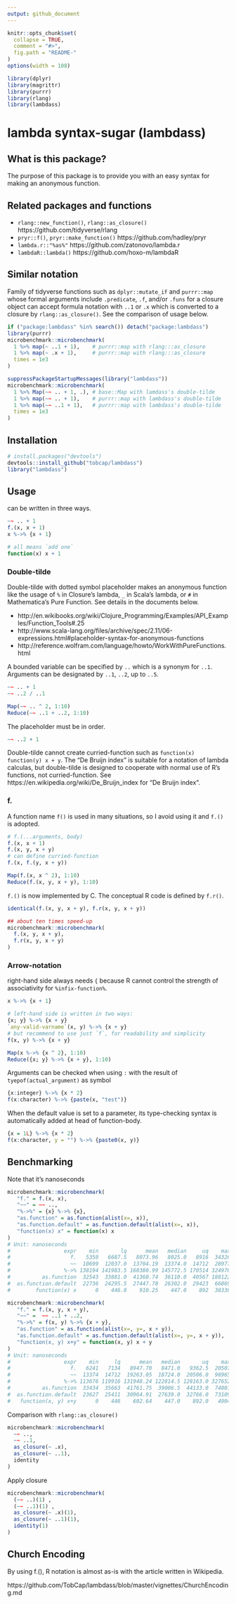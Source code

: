```yaml
---
output: github_document
---
```


```r
knitr::opts_chunk$set(
  collapse = TRUE,
  comment = "#>",
  fig.path = "README-"
)
options(width = 108)
```

```r
library(dplyr)
library(magrittr)
library(purrr)
library(rlang)
library(lambdass)
```


# lambda syntax-sugar (lambdass)

## What is this package?
The purpose of this package is to provide you with an easy syntax for making an anonymous
function. 

## Related packages and functions
* `rlang::new_function()`, `rlang::as_closure()` https://github.com/tidyverse/rlang
* `pryr::f()`, `pryr::make_function()` https://github.com/hadley/pryr
* `lambda.r::"%as%"`  https://github.com/zatonovo/lambda.r
* `lambdaR::lambda()`  https://github.com/hoxo-m/lambdaR    

## Similar notation
Family of tidyverse functions such as `dplyr::mutate_if` and `purrr::map` 
whose formal arguments include `.predicate`, `.f`, and/or `.funs`
for a closure object can accept formula 
notation with `..1` or `.x` which is converted to a closure by `rlang::as_closure()`.
See the comparison of usage below.

```r
if ("package:lambdass" %in% search()) detach("package:lambdass")
library(purrr)
microbenchmark::microbenchmark(
  1 %>% map(~ ..1 + 1),    # purrr::map with rlang:::as_closure
  1 %>% map(~ .x + 1),     # purrr::map with rlang:::as_closure
  times = 1e3
)

suppressPackageStartupMessages(library("lambdass"))
microbenchmark::microbenchmark(
  1 %>% Map(~~ .. + 1, .), # base::Map with lamdass's double-tilde
  1 %>% map(~~ .. + 1),    # purrr::map with lambdass's double-tilde
  1 %>% map(~~ ..1 + 1),   # purrr::map with lambdass's double-tilde
  times = 1e3
)
```

## Installation
```r
# install.packages("devtools")
devtools::install_github("tobcap/lambdass")
library("lambdass")
```

## Usage
can be written in three ways.
```r
~~ .. + 1
f.(x, x + 1)
x %->% {x + 1}

# all means `add one`
function(x) x + 1
```

### Double-tilde
Double-tilde with dotted symbol placeholder makes an anonymous function
like the usage of `%` in Closure's lambda, `_` in Scala's lambda, or `#`
in Mathematica's Pure Function. See details in the documents below.

- http://en.wikibooks.org/wiki/Clojure_Programming/Examples/API_Examples/Function_Tools#.25
- http://www.scala-lang.org/files/archive/spec/2.11/06-expressions.html#placeholder-syntax-for-anonymous-functions
- http://reference.wolfram.com/language/howto/WorkWithPureFunctions.html  

A bounded variable can be specified by `..` which is a synonym for `..1`.
Arguments can be designated by `..1`, `..2`, up to `..5`.

```r
~~ .. + 1
~~ ..2 / ..1

Map(~~ .. ^ 2, 1:10)
Reduce(~~ ..1 + ..2, 1:10)
```

The placeholder must be in order.
```r
~~ ..2 + 1
```

Double-tilde cannot create curried-function such as `function(x) function(y) x + y`.
The "De Bruijn index" is suitable for a notation of lambda calculas, 
but double-tilde is designed to cooperate with normal use of R's functions,
not curried-function.
See https://en.wikipedia.org/wiki/De_Bruijn_index for "De Bruijn index".


### f.
A function name `f()` is used in many situations, so I avoid using it and `f.()` 
is adopted.

```r
# f.(...arguments, body)
f.(x, x + 1)
f.(x, y, x + y)
# can define curried-function
f.(x, f.(y, x + y)) 

Map(f.(x, x ^ 2), 1:10)
Reduce(f.(x, y, x + y), 1:10)
```

`f.()` is now implemented by C.
The conceptual R code is defined by `f.r()`.
```r
identical(f.(x, y, x + y), f.r(x, y, x + y))

## about ten times speed-up
microbenchmark::microbenchmark(
  f.(x, y, x + y), 
  f.r(x, y, x + y)
)
```

### Arrow-notation
right-hand side always needs `{` because R cannot control the
strength of associativity for `%infix-function%`.

```r
x %->% {x + 1}

# left-hand side is written in two ways:
{x; y} %->% {x + y}
`any-valid-varname`(x, y) %->% {x + y}
# but recommend to use just `f`, for readability and simplicity
f(x, y) %->% {x + y}

Map(x %->% {x ^ 2}, 1:10)
Reduce({x; y} %->% {x + y}, 1:10)
```

Arguments can be checked when using `:` with the result of
`tyepof(actual_argument)` as symbol
```r
{x:integer} %->% {x * 2}
f(x:character) %->% {paste(x, "test")}
```

When the default value is set to a parameter, its type-checking 
syntax is automatically added at head of function-body.
```r
{x = 1L} %->% {x * 2}
f(x:character, y = "") %->% {paste0(x, y)}
```

## Benchmarking
Note that it's nanoseconds
```r
microbenchmark::microbenchmark(
   "f." = f.(x, x), 
   "~~" = ~~ ..,
   "%->%" = {x} %->% {x},
   "as.function" = as.function(alist(x=, x)),
   "as.function.default" = as.function.default(alist(x=, x)),
   "function(x) x" = function(x) x
)
# Unit: nanoseconds
#                 expr    min       lq      mean   median     uq    max neval
#                   f.   5350   6687.5   8073.96   8025.0   8916  34326   100
#                   ~~  10699  12037.0  13704.19  13374.0  14712  28977   100
#                 %->% 138194 141983.5 160380.99 145772.5 170514 324978   100
#          as.function  32543  33881.0  41360.74  36110.0  40567 188122   100
#  as.function.default  22736  24295.5  27447.78  26302.0  29423  66869   100
#        function(x) x      0    446.0    910.25    447.0    892  38338   100

microbenchmark::microbenchmark(
   "f." = f.(x, y, x + y), 
   "~~" =  ~~ ..1 + ..2,
   "%->%" = f(x, y) %->% {x + y},
   "as.function" = as.function(alist(x=, y=, x + y)),
   "as.function.default" = as.function.default(alist(x=, y=, x + y)),
   "function(x, y) x+y" = function(x, y) x + y
)
# Unit: nanoseconds
#                 expr    min     lq      mean   median       uq    max neval
#                   f.   6241   7134   8947.70   8471.0   9362.5  20507   100
#                   ~~  13374  14712  19263.05  18724.0  20506.0  98965   100
#                 %->% 113676 119916 131948.24 122814.5 128163.0 327652   100
#          as.function  33434  35663  41761.75  39006.5  44133.0  74001   100
#  as.function.default  23627  25411  30964.91  27639.0  32766.0  73109   100
#   function(x, y) x+y      0    446    602.64    447.0    892.0   4904   100
```

Comparison with `rlang::as_closure()`
```r
microbenchmark::microbenchmark(
  ~~ ..,
  ~~ ..1,
  as_closure(~ .x),
  as_closure(~ ..1),
  identity
)
```

Apply closure
```r
microbenchmark::microbenchmark(
  (~~ ..)(1) ,
  (~~ ..1)(1) ,
  as_closure(~ .x)(1),
  as_closure(~ ..1)(1),
  identity(1)
)
```


## Church Encoding
By using f.(), R notation is almost as-is with the article written in Wikipedia.

https://github.com/TobCap/lambdass/blob/master/vignettes/ChurchEncoding.md
